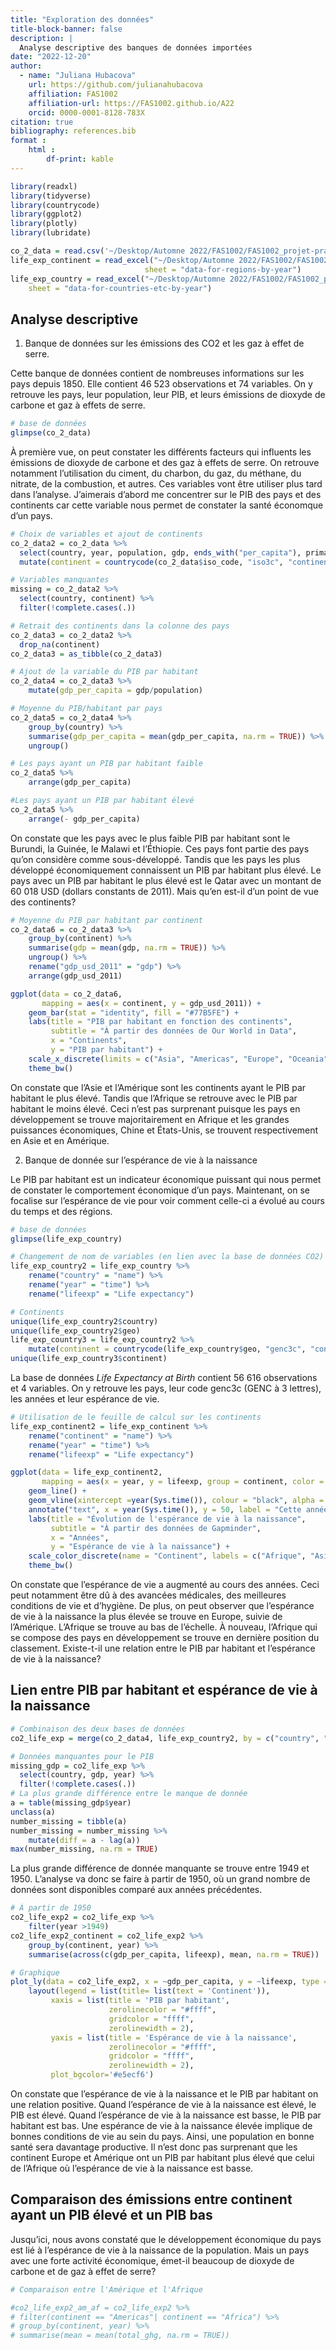 ```yaml
---
title: "Exploration des données"
title-block-banner: false
description: | 
  Analyse descriptive des banques de données importées
date: "2022-12-20"
author:
  - name: "Juliana Hubacova"
    url: https://github.com/julianahubacova
    affiliation: FAS1002
    affiliation-url: https://FAS1002.github.io/A22
    orcid: 0000-0001-8128-783X
citation: true
bibliography: references.bib
format :
    html : 
        df-print: kable
---
```


```r
library(readxl)
library(tidyverse)
library(countrycode)
library(ggplot2)
library(plotly)
library(lubridate)
```

```r
co_2_data = read.csv('~/Desktop/Automne 2022/FAS1002/FAS1002_projet-pratique/data/raw/owid-co2-data.csv')
life_exp_continent = read_excel("~/Desktop/Automne 2022/FAS1002/FAS1002_projet-pratique/data/raw/Gapminder_life_expectancy_v12.xlsx",
                              sheet = "data-for-regions-by-year")
life_exp_country = read_excel("~/Desktop/Automne 2022/FAS1002/FAS1002_projet-pratique/data/raw/Gapminder_life_expectancy_v12.xlsx", 
    sheet = "data-for-countries-etc-by-year")
```

## Analyse descriptive

1.  Banque de données sur les émissions des CO2 et les gaz à effet de serre.

Cette banque de données contient de nombreuses informations sur les pays depuis 1850. Elle contient 46 523 observations et 74 variables. On y retrouve les pays, leur population, leur PIB, et leurs émissions de dioxyde de carbone et gaz à effets de serre.

```r
# base de données
glimpse(co_2_data)
```

À première vue, on peut constater les différents facteurs qui influents les émissions de dioxyde de carbone et des gaz à effets de serre. On retrouve notamment l'utilisation du ciment, du charbon, du gaz, du méthane, du nitrate, de la combustion, et autres. Ces variables vont être utiliser plus tard dans l'analyse. J'aimerais d'abord me concentrer sur le PIB des pays et des continents car cette variable nous permet de constater la santé économque d'un pays.

```r
# Choix de variables et ajout de continents
co_2_data2 = co_2_data %>% 
  select(country, year, population, gdp, ends_with("per_capita"), primary_energy_consumption, total_ghg) %>% 
  mutate(continent = countrycode(co_2_data$iso_code, "iso3c", "continent"))

# Variables manquantes 
missing = co_2_data2 %>% 
  select(country, continent) %>% 
  filter(!complete.cases(.))

# Retrait des continents dans la colonne des pays 
co_2_data3 = co_2_data2 %>% 
  drop_na(continent)
co_2_data3 = as_tibble(co_2_data3)

# Ajout de la variable du PIB par habitant
co_2_data4 = co_2_data3 %>% 
    mutate(gdp_per_capita = gdp/population)

# Moyenne du PIB/habitant par pays
co_2_data5 = co_2_data4 %>% 
    group_by(country) %>% 
    summarise(gdp_per_capita = mean(gdp_per_capita, na.rm = TRUE)) %>% 
    ungroup()

# Les pays ayant un PIB par habitant faible
co_2_data5 %>% 
    arrange(gdp_per_capita)

#Les pays ayant un PIB par habitant élevé
co_2_data5 %>% 
    arrange(- gdp_per_capita)
```

On constate que les pays avec le plus faible PIB par habitant sont le Burundi, la Guinée, le Malawi et l'Éthiopie. Ces pays font partie des pays qu'on considère comme sous-développé. Tandis que les pays les plus développé économiquement connaissent un PIB par habitant plus élevé. Le pays avec un PIB par habitant le plus élevé est le Qatar avec un montant de 60 018 USD (dollars constants de 2011). Mais qu'en est-il d'un point de vue des continents?

```r
# Moyenne du PIB par habitant par continent
co_2_data6 = co_2_data3 %>% 
    group_by(continent) %>% 
    summarise(gdp = mean(gdp, na.rm = TRUE)) %>% 
    ungroup() %>% 
    rename("gdp_usd_2011" = "gdp") %>% 
    arrange(gdp_usd_2011)

ggplot(data = co_2_data6, 
       mapping = aes(x = continent, y = gdp_usd_2011)) +
    geom_bar(stat = "identity", fill = "#77B5FE") + 
    labs(title = "PIB par habitant en fonction des continents", 
         subtitle = "À partir des données de Our World in Data", 
         x = "Continents", 
         y = "PIB par habitant") +
    scale_x_discrete(limits = c("Asia", "Americas", "Europe", "Oceania", "Africa")) +
    theme_bw()
```

On constate que l'Asie et l'Amérique sont les continents ayant le PIB par habitant le plus élevé. Tandis que l'Afrique se retrouve avec le PIB par habitant le moins élevé. Ceci n'est pas surprenant puisque les pays en développement se trouve majoritairement en Afrique et les grandes puissances économiques, Chine et États-Unis, se trouvent respectivement en Asie et en Amérique.

2.  Banque de donnée sur l'espérance de vie à la naissance

Le PIB par habitant est un indicateur économique puissant qui nous permet de constater le comportement économique d'un pays. Maintenant, on se focalise sur l'espérance de vie pour voir comment celle-ci a évolué au cours du temps et des régions.

```r
# base de données 
glimpse(life_exp_country)

# Changement de nom de variables (en lien avec la base de données CO2)
life_exp_country2 = life_exp_country %>% 
    rename("country" = "name") %>% 
    rename("year" = "time") %>% 
    rename("lifeexp" = "Life expectancy")

# Continents
unique(life_exp_country2$country)
unique(life_exp_country2$geo)
life_exp_country3 = life_exp_country2 %>% 
    mutate(continent = countrycode(life_exp_country$geo, "genc3c", "continent"))
unique(life_exp_country3$continent)
```

La base de données *Life Expectancy at Birth* contient 56 616 observations et 4 variables. On y retrouve les pays, leur code genc3c (GENC à 3 lettres), les années et leur espérance de vie.

```r
# Utilisation de le feuille de calcul sur les continents
life_exp_continent2 = life_exp_continent %>% 
    rename("continent" = "name") %>% 
    rename("year" = "time") %>% 
    rename("lifeexp" = "Life expectancy")

ggplot(data = life_exp_continent2, 
       mapping = aes(x = year, y = lifeexp, group = continent, color = continent)) +
    geom_line() +
    geom_vline(xintercept =year(Sys.time()), colour = "black", alpha = .6, linetype = "dashed") +
    annotate("text", x = year(Sys.time()), y = 50, label = "Cette année", size = 3, color = "black", alpha = .6) +
    labs(title = "Évolution de l'espérance de vie à la naissance", 
         subtitle = "À partir des données de Gapminder",
         x = "Années", 
         y = "Espérance de vie à la naissance") +
    scale_color_discrete(name = "Continent", labels = c("Afrique", "Asie", "Europe", "Amérique")) +
    theme_bw()
```

On constate que l'espérance de vie a augmenté au cours des années. Ceci peut notamment être dû à des avancées médicales, des meilleures conditions de vie et d'hygiène. De plus, on peut observer que l'espérance de vie à la naissance la plus élevée se trouve en Europe, suivie de l'Amérique. L'Afrique se trouve au bas de l'échelle. À nouveau, l'Afrique qui se compose des pays en développement se trouve en dernière position du classement. Existe-t-il une relation entre le PIB par habitant et l'espérance de vie à la naissance?

## Lien entre PIB par habitant et espérance de vie à la naissance

```r
# Combinaison des deux bases de données
co2_life_exp = merge(co_2_data4, life_exp_country2, by = c("country", "year"))

# Données manquantes pour le PIB
missing_gdp = co2_life_exp %>% 
  select(country, gdp, year) %>% 
  filter(!complete.cases(.))
# La plus grande différence entre le manque de donnée
a = table(missing_gdp$year)
unclass(a)
number_missing = tibble(a)
number_missing = number_missing %>% 
    mutate(diff = a - lag(a))
max(number_missing, na.rm = TRUE)
```

La plus grande différence de donnée manquante se trouve entre 1949 et 1950. L'analyse va donc se faire à partir de 1950, où un grand nombre de données sont disponibles comparé aux années précédentes.

```r
# À partir de 1950
co2_life_exp2 = co2_life_exp %>% 
    filter(year >1949)
co2_life_exp2_continent = co2_life_exp2 %>% 
    group_by(continent, year) %>% 
    summarise(across(c(gdp_per_capita, lifeexp), mean, na.rm = TRUE))

# Graphique
plot_ly(data = co2_life_exp2, x = ~gdp_per_capita, y = ~lifeexp, type = 'scatter', color = ~continent, frame = ~year, size = ~population, text = ~country, mode = 'markers',width = "100%", height = 500) %>% 
    layout(legend = list(title= list(text = 'Continent')),
         xaxis = list(title = 'PIB par habitant',
                      zerolinecolor = "#ffff",
                      gridcolor = "ffff",
                      zerolinewidth = 2),
         yaxis = list(title = 'Espérance de vie à la naissance',
                      zerolinecolor = "#ffff",
                      gridcolor = "ffff",
                      zerolinewidth = 2),
         plot_bgcolor='#e5ecf6')
```

On constate que l'espérance de vie à la naissance et le PIB par habitant on une relation positive. Quand l'espérance de vie à la naissance est élevé, le PIB est élevé. Quand l'espérance de vie à la naissance est basse, le PIB par habitant est bas. Une espérance de vie à la naissance élevée implique de bonnes conditions de vie au sein du pays. Ainsi, une population en bonne santé sera davantage productive. Il n'est donc pas surprenant que les continent Europe et Amérique ont un PIB par habitant plus élevé que celui de l'Afrique où l'espérance de vie à la naissance est basse. 

## Comparaison des émissions entre continent ayant un PIB élevé et un PIB bas

Jusqu'ici, nous avons constaté que le développement économique du pays est lié à l'espérance de vie à la naissance de la population. Mais un pays avec une forte activité économique, émet-il beaucoup de dioxyde de carbone et de gaz à effet de serre?

```r
# Comparaison entre l'Amérique et l'Afrique

#co2_life_exp2_am_af = co2_life_exp2 %>% 
# filter(continent == "Americas"| continent == "Africa") %>% 
# group_by(continent, year) %>% 
# summarise(mean = mean(total_ghg, na.rm = TRUE))



```
